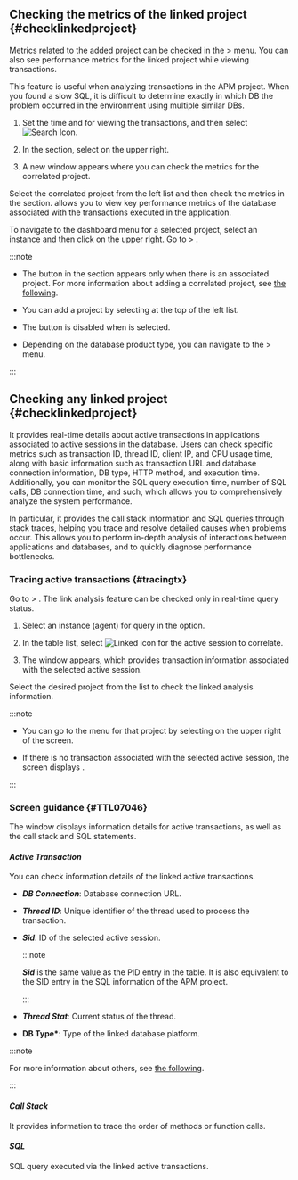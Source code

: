 <InDoc product="java,php,python,nodejs,dotnet,golang">

## Checking the metrics of the linked project {#checklinkedproject}

Metrics related to the added project can be checked in the <Cmdname sid="side_analysis" className="uitext" /> &gt; <Cmdname sid="side_hitmap" className="uitext" /> menu. You can also see performance metrics for the linked project while viewing transactions.

This feature is useful when analyzing transactions in the APM project. When you found a slow SQL, it is difficult to determine exactly in which DB the problem occurred in the environment using multiple similar DBs.

<ImgLang img="linked-project-db-hitmap.png" desc="Hitmap" />

1. Set the time and <Cmdname sid="application" className="uitext" /> for viewing the transactions, and then select ![Search Icon](/img/ico-btn-search.png).

2. In the <Cmdname sid="hitmap_transaction" className="uitext" /> section, select <Cmdname sid="BTN08519" className="uitext" /> on the upper right.

3. A new window appears where you can check the metrics for the correlated project.

   <ImgLang img="linked-project-db-instance-dahboard.png" desc="Correlated Project" />

Select the correlated project from the left list and then check the metrics in the <Cmdname sid="TTL08442" className="uitext" /> section. <Cmdname sid="TTL08442" className="uitext" /> allows you to view key performance metrics of the database associated with the transactions executed in the application.

<ImgLang img="linked-project-db-instance-dahboard-select-instance.png" desc="Correlated Project" />

To navigate to the dashboard menu for a selected project, select an instance and then click <Cmdname sid="BTN08444" className="uitext" /> on the upper right. Go to <Cmdname sid="side_dashboard" className="uitext" /> &gt; <Cmdname sid="side_dbMonitoring" className="uitext" />.

:::note

- The <Cmdname sid="hitmap_transaction" className="uitext" /> button in the <Cmdname sid="BTN08519" className="uitext" /> section appears only when there is an associated project. For more information about adding a correlated project, see [the following](#addlinkproject).

- You can add a project by selecting <Cmdname sid="TTL07151" className="uitext" /> at the top of the left <Cmdname sid="add" className="uitext" /> list.

- The <Cmdname sid="BTN08444" className="uitext" /> button is disabled when <Cmdname sid="all" className="uitext" /> is selected.

  <ImgLang img="linked-project-db-instance-dahboard-not-allowed-btn.png" desc="Instance Dashboard" />

- Depending on the database product type, you can navigate to the <Cmdname sid="side_analysis" className="uitext" /> &gt; <Cmdname sid="side_dbTrend" className="uitext" /> menu.

:::

</InDoc>

<InDoc product="postgresql,oracle,oracle-pro,mysql">

## Checking any linked project {#checklinkedproject}

It provides real-time details about active transactions in applications associated to active sessions in the database. Users can check specific metrics such as transaction ID, thread ID, client IP, and CPU usage time, along with basic information such as transaction URL and database connection information, DB type, HTTP method, and execution time. Additionally, you can monitor the SQL query execution time, number of SQL calls, DB connection time, and such, which allows you to comprehensively analyze the system performance.

In particular, it provides the call stack information and SQL queries through stack traces, helping you trace and resolve detailed causes when problems occur. This allows you to perform in-depth analysis of interactions between applications and databases, and to quickly diagnose performance bottlenecks.

### Tracing active transactions {#tracingtx}

Go to <Cmdname sid="side_dashboard" className="uitext" /> &gt; <Cmdname sid="side_dbMonitoring" className="uitext" />. The link analysis feature can be checked only in real-time query status.

<ProdImg img="db-linked-project-instance-monitoring.png" desc="Correlation analysis" />

1. Select an instance (agent) for query in the <Cmdname sid="instance" className="uitext" /> 
   option.

2. In the <Cmdname sid="active_sessions" className="uitext" /> table list, select ![Linked icon](/img/ic-correlations.svg) for the active session to correlate.

3. The <Cmdname sid="TTL07046" className="uitext" /> window appears, which provides transaction information associated with the selected active session.

Select the desired project from the <Cmdname sid="TTL07151" className="uitext" /> list to check the linked analysis information.

:::note

- You can go to the <Cmdname sid="side_appDashboard" className="uitext" /> menu for that project by selecting <Cmdname sid="BTN08404" className="uitext" /> on the upper right of the screen.

- If there is no transaction associated with the selected active session, the screen displays <Cmdname sid="no_data" className="uitext" />.

:::

### <Cmdname sid="TTL07046" /> Screen guidance {#TTL07046}

The <Cmdname sid="TTL07046" className="uitext" /> window displays information details for active transactions, as well as the call stack and SQL statements.

#### ***Active Transaction***

You can check information details of the linked active transactions.

<ImgLang img="db-linked-project-detail-active-tx.png" desc="Active Transaction" />

- ***DB Connection***: Database connection URL.

- ***Thread ID***: Unique identifier of the thread used to process the transaction.

- ***Sid***: ID of the selected active session.

  <InDoc product="postgresql">

  :::note

  ***Sid*** is the same value as the <UI>PID</UI> entry in the <Cmdname sid="active_sessions" className="uitext" /> table. It is also equivalent to the <UI>SID</UI> entry in the SQL information of the APM project.

  <ImgLang img="db-linked-projects-postgresql-pid-sid.png" desc="SID" />

  :::

  </InDoc>

- ***Thread Stat***: Current status of the thread.

- **DB Type\***: Type of the linked database platform.

:::note

For more information about others, see [the following](java/dashboard-hitmap-trace#anlaysis-trace-record-summary).

:::

#### ***Call Stack***

It provides information to trace the order of methods or function calls.

<ImgLang img="db-linked-project-detail-call-stack.png" desc="Call Stack" />

#### ***SQL***

SQL query executed via the linked active transactions.

<ImgLang img="db-linked-project-detail-sql.png" desc="SQL" />

</InDoc>
